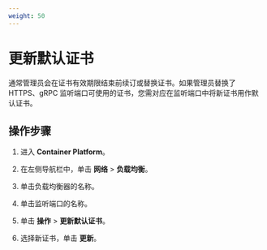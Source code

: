 ```yaml
---
weight: 50
---
```


# 更新默认证书

通常管理员会在证书有效期限结束前续订或替换证书。如果管理员替换了 HTTPS、gRPC 监听端口可使用的证书，您需对应在监听端口中将新证书用作默认证书。

## 操作步骤

1. 进入 **Container Platform**。

1. 在左侧导航栏中，单击 **网络** > **负载均衡**。
      
3. 单击负载均衡器的名称。
4. 单击监听端口的名称。


3. 单击 **操作** > **更新默认证书**。

4. 选择新证书，单击 **更新**。
